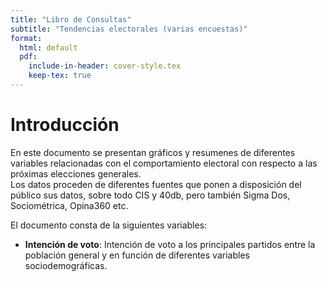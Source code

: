 ```yaml
---
title: "Libro de Consultas"
subtitle: "Tendencias electorales (varias encuestas)"
format:
  html: default
  pdf:
    include-in-header: cover-style.tex
    keep-tex: true
---
```


```{=latex}
\thispagestyle{empty}
\pagenumbering{gobble}
\pagecolor{coverblue}
\color{coverwhite}

\vspace*{\fill}
\begin{center}
{\robotoMedium\fontsize{36}{42}\selectfont Libro de Consultas}\\[1.5em]
{\robotoRegular\fontsize{22}{28}\selectfont Tendencias electorales (varias encuestas)}\\[2em]
{\robotoLight\fontsize{18}{24}\selectfont Eliseo}\\[2em]
\today
\end{center}
\vspace*{\fill}

\pagecolor{white}
\pagenumbering{arabic}
\clearpage
```

# Introducción

En este documento se presentan gráficos y resumenes de diferentes variables relacionadas con el comportamiento electoral con respecto a las próximas elecciones generales.<br> Los datos proceden de diferentes fuentes que ponen a disposición del público sus datos, sobre todo CIS y 40db, pero también Sigma Dos, Sociométrica, Opina360 etc.

El documento consta de la siguientes variables:

* **Intención de voto**: Intención de voto a los principales partidos entre la población general y en función de diferentes variables sociodemográficas.
